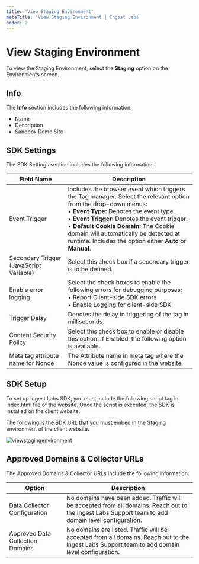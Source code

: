 ---
title: 'View Staging Environment'
metaTitle: 'View Staging Environment | Ingest Labs'
order: 2
---

# View Staging Environment

To view the Staging Environment, select the **Staging** option on the Environments screen.

## Info

The **Info** section includes the following information.

- Name 
- Description 
- Sandbox Demo Site

## SDK Settings

The SDK Settings section includes the following information:

| Field Name   | Description | 
| ----------- | ----------- | 
| Event Trigger | Includes the browser event which triggers the Tag manager. Select the relevant option from the drop-down menus: <br /> •	**Event Type:** Denotes the event type. <br /> • **Event Trigger:** Denotes the event trigger. <br /> •	**Default Cookie Domain:** The Cookie domain will automatically be detected at runtime. Includes the option either **Auto** or **Manual**. |
| Secondary Trigger (JavaScript Variable) | Select this check box if a secondary trigger is to be defined. |
| Enable error logging | Select the check boxes to enable the following errors for debugging purposes: <br /> •	Report Client-side SDK errors <br /> •	Enable Logging for client-side SDK |
| Trigger Delay | Denotes the delay in triggering of the tag in milliseconds.|
| Content Security Policy | Select this check box to enable or disable this option. If Enabled, the following option is available. |
| Meta tag attribute name for Nonce | The Attribute name in meta tag where the Nonce value is configured in the website. |

## SDK Setup

To set up Ingest Labs SDK, you must include the following script tag in index.html file of the website. Once the script is executed, the SDK is installed on the client website.

The following is the SDK URL that you must embed in the Staging environment of the client website.

![viewstagingenvironment](/images/environmentsimages/stagingcode.png)

## Approved Domains & Collector URLs

The Approved Domains & Collector URLs include the following information:

| Option   | Description | 
| ----------- | ----------- | 
| Data Collector Configuration | No domains have been added. Traffic will be accepted from all domains. Reach out to the Ingest Labs Support team to add domain level configuration. |
| Approved Data Collection Domains | No domains are listed. Traffic will be accepted from all domains. Reach out to the Ingest Labs Support team to add domain level configuration. |
